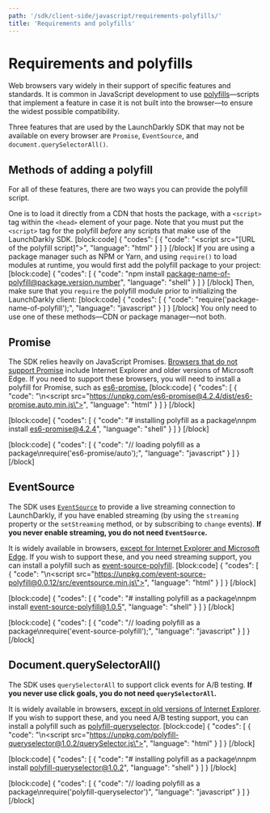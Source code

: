 ```yaml
---
path: '/sdk/client-side/javascript/requirements-polyfills/'
title: 'Requirements and polyfills'
---
```


# Requirements and polyfills

Web browsers vary widely in their support of specific features and standards. It is common in JavaScript development to use [polyfills](https://developer.mozilla.org/en-US/docs/Glossary/Polyfill)—scripts that implement a feature in case it is not built into the browser—to ensure the widest possible compatibility.

Three features that are used by the LaunchDarkly SDK that may not be available on every browser are `Promise`, `EventSource`, and `document.querySelectorAll()`.

## Methods of adding a polyfill

For all of these features, there are two ways you can provide the polyfill script.

One is to load it directly from a CDN that hosts the package, with a `<script>` tag within the `<head>` element of your page. Note that you must put the `<script>` tag for the polyfill _before_ any scripts that make use of the LaunchDarkly SDK.
[block:code]
{
"codes": [
{
"code": "<script src=\"[URL of the polyfill script]\"></script>",
"language": "html"
}
]
}
[/block]
If you are using a package manager such as NPM or Yarn, and using `require()` to load modules at runtime, you would first add the polyfill package to your project:
[block:code]
{
"codes": [
{
"code": "npm install package-name-of-polyfill@package.version.number",
"language": "shell"
}
]
}
[/block]
Then, make sure that you `require` the polyfill module prior to initializing the LaunchDarkly client:
[block:code]
{
"codes": [
{
"code": "require('package-name-of-polyfill');",
"language": "javascript"
}
]
}
[/block]
You only need to use one of these methods—CDN or package manager—not both.

## Promise

The SDK relies heavily on JavaScript Promises. [Browsers that do not support Promise](https://caniuse.com/#search=Promise) include Internet Explorer and older versions of Microsoft Edge. If you need to support these browsers, you will need to install a polyfill for Promise, such as [es6-promise.](https://github.com/stefanpenner/es6-promise)
[block:code]
{
"codes": [
{
"code": "<!-- loading polyfill from CDN -->\n<script src=\"https://unpkg.com/es6-promise@4.2.4/dist/es6-promise.auto.min.js\"></script>",
"language": "html"
}
]
}
[/block]

[block:code]
{
"codes": [
{
"code": "# installing polyfill as a package\nnpm install es6-promise@4.2.4",
"language": "shell"
}
]
}
[/block]

[block:code]
{
"codes": [
{
"code": "// loading polyfill as a package\nrequire('es6-promise/auto');",
"language": "javascript"
}
]
}
[/block]

## EventSource

The SDK uses [`EventSource`](https://developer.mozilla.org/en-US/docs/Web/API/EventSource) to provide a live streaming connection to LaunchDarkly, if you have enabled streaming (by using the `streaming` property or the `setStreaming` method, or by subscribing to `change` events). **If you never enable streaming, you do not need `EventSource`.**

It is widely available in browsers, [except for Internet Explorer and Microsoft Edge](https://caniuse.com/#search=EventSource). If you wish to support these, and you need streaming support, you can install a polyfill such as [event-source-polyfill](https://github.com/Yaffle/EventSource).
[block:code]
{
"codes": [
{
"code": "<!-- loading polyfill from CDN -->\n<script src=\"https://unpkg.com/event-source-polyfill@0.0.12/src/eventsource.min.js\"></script>",
"language": "html"
}
]
}
[/block]

[block:code]
{
"codes": [
{
"code": "# installing polyfill as a package\nnpm install event-source-polyfill@1.0.5",
"language": "shell"
}
]
}
[/block]

[block:code]
{
"codes": [
{
"code": "// loading polyfill as a package\nrequire('event-source-polyfill');",
"language": "javascript"
}
]
}
[/block]

## Document.querySelectorAll()

The SDK uses `querySelectorAll` to support click events for A/B testing. **If you never use click goals, you do not need `querySelectorAll`.**

It is widely available in browsers, [except in old versions of Internet Explorer](https://caniuse.com/#feat=queryselector). If you wish to support these, and you need A/B testing support, you can install a polyfill such as [polyfill-queryselector](https://github.com/cobbdb/polyfill-queryselector).
[block:code]
{
"codes": [
{
"code": "<!-- loading polyfill from CDN -->\n<script src=\"https://unpkg.com/polyfill-queryselector@1.0.2/querySelector.js\"></script>",
"language": "html"
}
]
}
[/block]

[block:code]
{
"codes": [
{
"code": "# installing polyfill as a package\nnpm install polyfill-queryselector@1.0.2",
"language": "shell"
}
]
}
[/block]

[block:code]
{
"codes": [
{
"code": "// loading polyfill as a package\nrequire('polyfill-queryselector')",
"language": "javascript"
}
]
}
[/block]
